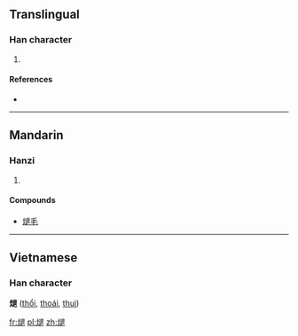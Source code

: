 ==Translingual==

===Han character===
{{Han char|rn=86|rad=火|as=09|sn=13|four=|canj=火卜日女 (FYAV)}}

# {{defn|Han|sort=火09}}

====References====
* {{Han ref|kx=0678.190|dkj=19266|dj=1090.110|hdz=32225.100|uh=717A|ud=29050}}

----

==Mandarin==

===Hanzi===
{{cmn-hanzi|pin=[[tuì]] ([[tui4]])|wg=t'ui<sup>4</sup>}}

# {{defn|Mandarin|sort=火09}}

====Compounds====
* [[煺毛]]

----

==Vietnamese==
===Han character===
'''煺''' ([[thổi]], [[thoái]], [[thui]])

[[fr:煺]]
[[pl:煺]]
[[zh:煺]]
